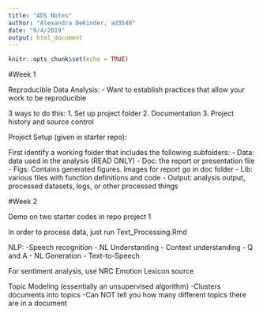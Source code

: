 ```yaml
---
title: "ADS Notes"
author: "Alexandra DeKinder, ad3540"
date: "9/4/2019"
output: html_document
---
```


```r
knitr::opts_chunk$set(echo = TRUE)
```


#Week 1

Reproducible Data Analysis:
  - Want to establish practices that allow your work to be reproducible 
  
3 ways to do this:
  1. Set up project folder
  2. Documentation
  3. Project history and source control

Project Setup (given in starter repo):

  First identify a working folder that includes the following subfolders:
    - Data: data used in the analysis (READ ONLY)
    - Doc: the report or presentation file
    - Figs: Contains generated figures. Images for report go in doc folder
    - Lib: various files with function definitions and code
    - Output: analysis output, processed datasets, logs, or other processed things


#Week 2

Demo on two starter codes in repo project 1

In order to process data, just run Text_Processing.Rmd

NLP:
  -Speech recognition
  - NL Understanding
    - Context understanding
  - Q and A
  - NL Generation
  - Text-to-Speech
  
For sentiment analysis, use NRC Emotion Lexicon source

Topic Modeling (essentially an unsupervised algorithm)
  -Clusters documents into topics
  -Can NOT tell you how many different topics there are in a document
  



```r



```
